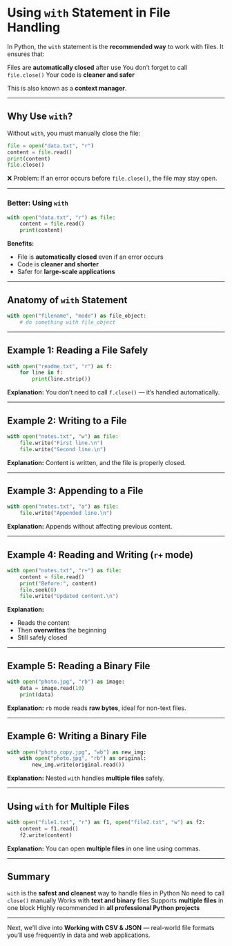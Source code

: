 # Using `with` Statement in File Handling

In Python, the `with` statement is the **recommended way** to work with files. It ensures that:

Files are **automatically closed** after use
You don’t forget to call `file.close()`
Your code is **cleaner and safer**

This is also known as a **context manager**.

---

## Why Use `with`?

Without `with`, you must manually close the file:

```python filename="manual_close.py" {2, 3, 4, 5, 6}
file = open("data.txt", "r")
content = file.read()
print(content)
file.close()
```

❌ Problem: If an error occurs before `file.close()`, the file may stay open.

---

### Better: Using `with`

```python filename="with_basic.py" {2, 3, 4}
with open("data.txt", "r") as file:
    content = file.read()
    print(content)
```

**Benefits:**

- File is **automatically closed** even if an error occurs
- Code is **cleaner and shorter**
- Safer for **large-scale applications**

---

## Anatomy of `with` Statement

```python filename="with_structure.py" {1}
with open("filename", "mode") as file_object:
    # do something with file_object
```

---

## Example 1: Reading a File Safely

```python filename="with_read.py" {2, 3, 4, 5}
with open("readme.txt", "r") as f:
    for line in f:
        print(line.strip())
```

**Explanation:**
You don’t need to call `f.close()` — it’s handled automatically.

---

## Example 2: Writing to a File

```python filename="with_write.py" {2, 3, 4, 5}
with open("notes.txt", "w") as file:
    file.write("First line.\n")
    file.write("Second line.\n")
```

**Explanation:**
Content is written, and the file is properly closed.

---

## Example 3: Appending to a File

```python filename="with_append.py" {2, 3, 4}
with open("notes.txt", "a") as file:
    file.write("Appended line.\n")
```

**Explanation:**
Appends without affecting previous content.

---

## Example 4: Reading and Writing (`r+` mode)

```python filename="with_rplus.py" {2, 3, 4, 5, 6}
with open("notes.txt", "r+") as file:
    content = file.read()
    print("Before:", content)
    file.seek(0)
    file.write("Updated content.\n")
```

**Explanation:**

- Reads the content
- Then **overwrites** the beginning
- Still safely closed

---

## Example 5: Reading a Binary File

```python filename="with_binary_read.py" {2, 3, 4}
with open("photo.jpg", "rb") as image:
    data = image.read(10)
    print(data)
```

**Explanation:**
`rb` mode reads **raw bytes**, ideal for non-text files.

---

## Example 6: Writing a Binary File

```python filename="with_binary_write.py" {2, 3, 4, 5}
with open("photo_copy.jpg", "wb") as new_img:
    with open("photo.jpg", "rb") as original:
        new_img.write(original.read())
```

**Explanation:**
Nested `with` handles **multiple files** safely.

---

## Using `with` for Multiple Files

```python filename="with_multiple_files.py" {2, 3, 4, 5}
with open("file1.txt", "r") as f1, open("file2.txt", "w") as f2:
    content = f1.read()
    f2.write(content)
```

**Explanation:**
You can open **multiple files** in one line using commas.

---

## Summary

`with` is the **safest and cleanest** way to handle files in Python
No need to call `close()` manually
Works with **text and binary** files
Supports **multiple files** in one block
Highly recommended in **all professional Python projects**

---

Next, we’ll dive into **Working with CSV & JSON** — real-world file formats you’ll use frequently in data and web applications.
